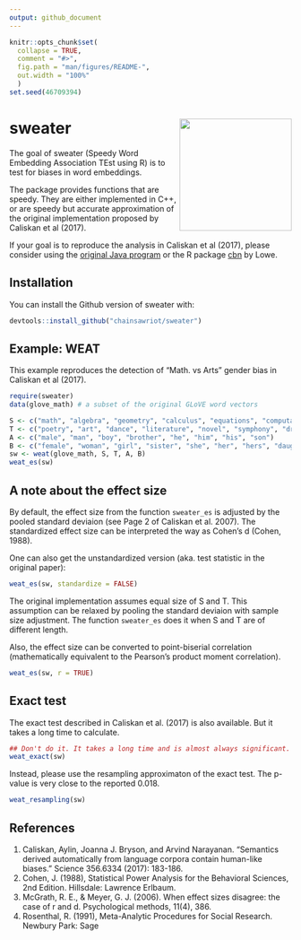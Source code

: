 ```yaml
---
output: github_document
---
```


<!-- README.md is generated from README.Rmd. Please edit that file -->

```r
knitr::opts_chunk$set(
  collapse = TRUE,
  comment = "#>",
  fig.path = "man/figures/README-",
  out.width = "100%"
  )
set.seed(46709394)
```

# sweater <img src="man/figures/sweater_logo.svg" align="right" height="200" />

<!-- badges: start -->
<!-- badges: end -->

The goal of sweater (Speedy Word Embedding Association TEst using R) is to test for biases in word embeddings.

The package provides functions that are speedy. They are either implemented in C++, or are speedy but accurate approximation of the original implementation proposed by Caliskan et al (2017).

If your goal is to reproduce the analysis in Caliskan et al (2017), please consider using the [original Java program](https://dataverse.harvard.edu/dataset.xhtml?persistentId=doi:10.7910/DVN/DX4VWP&version=2.0) or the R package [cbn](https://github.com/conjugateprior/cbn) by Lowe.

## Installation

You can install the Github version of sweater with:

``` r
devtools::install_github("chainsawriot/sweater")
```

## Example: WEAT

This example reproduces the detection of "Math. vs Arts" gender bias in Caliskan et al (2017).

```r
require(sweater)
data(glove_math) # a subset of the original GLoVE word vectors

S <- c("math", "algebra", "geometry", "calculus", "equations", "computation", "numbers", "addition")
T <- c("poetry", "art", "dance", "literature", "novel", "symphony", "drama", "sculpture")
A <- c("male", "man", "boy", "brother", "he", "him", "his", "son")
B <- c("female", "woman", "girl", "sister", "she", "her", "hers", "daughter")
sw <- weat(glove_math, S, T, A, B)
weat_es(sw)
```

## A note about the effect size

By default, the effect size from the function `sweater_es` is adjusted by the pooled standard deviaion (see Page 2 of Caliskan et al. 2007). The standardized effect size can be interpreted the way as Cohen's d (Cohen, 1988).

One can also get the unstandardized version (aka. test statistic in the original paper):

```r
weat_es(sw, standardize = FALSE)
```

The original implementation assumes equal size of S and T. This assumption can be relaxed by pooling the standard deviaion with sample size adjustment. The function `sweater_es` does it when S and T are of different length.

Also, the effect size can be converted to point-biserial correlation (mathematically equivalent to the Pearson's product moment correlation).

```r
weat_es(sw, r = TRUE)
```

## Exact test

The exact test described in Caliskan et al. (2017) is also available. But it takes a long time to calculate.

```r
## Don't do it. It takes a long time and is almost always significant.
weat_exact(sw)
```

Instead, please use the resampling approximaton of the exact test. The p-value is very close to the reported 0.018.

```r
weat_resampling(sw)
```

## References

1. Caliskan, Aylin, Joanna J. Bryson, and Arvind Narayanan. "Semantics derived automatically from language corpora contain human-like biases." Science 356.6334 (2017): 183-186.
2. Cohen, J. (1988), Statistical Power Analysis for the Behavioral Sciences, 2nd Edition. Hillsdale: Lawrence Erlbaum.
3. McGrath, R. E., & Meyer, G. J. (2006). When effect sizes disagree: the case of r and d. Psychological methods, 11(4), 386.
4. Rosenthal, R. (1991), Meta-Analytic Procedures for Social Research. Newbury Park: Sage
